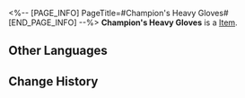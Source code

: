 <%-- [PAGE_INFO]
PageTitle=#Champion's Heavy Gloves#
[END_PAGE_INFO] --%>
{{Item Infobox
|id          = 61052
|image       = Item Champion's Heavy Gloves.png
|type        = 
|invCategory = Relics
|rarity      = 5
|effect      = 
|description = A pair of boxing gloves kept in excellent condition. Some slight wear doesn't hinder their effectiveness.
|source1     = [[Cavern of Corrosion: Silvermane Guard Restricted Zone]]
}}
'''Champion's Heavy Gloves''' is a [[Item]].

==Other Languages==
{{Other Languages
|en   = Champion's Heavy Gloves
|zhs  = 拳王的重炮拳套
|zht  = 拳王的重炮拳套
|ja   = チャンピオンの重砲グローブ
|ko   = 격투왕의 대포 글러브
|es   = Guantes pesados de la campeona
|fr   = Gants de championne
|ru   = Тяжёлые перчатки чемпиона
|th   = Champion's Heavy Gloves
|vi   = Găng Tay Pháo Của Quyền Vương
|de   = Schwere Handschuhe des Champions
|id   = Champion's Heavy Gloves
|pt   = Luvas Pesadas da Campeã
}}

==Change History==
{{Change History|1.0}}
